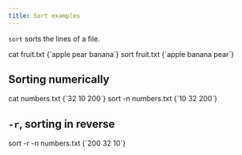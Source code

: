 ```yaml
---
title: Sort examples
---
```


`sort` sorts the lines of a file.

<CommandSession>
<Command>cat fruit.txt</Command>
<CommandOutput>{`apple
pear
banana`}
</CommandOutput>
<Command>sort fruit.txt</Command>
<CommandOutput>{`apple
banana
pear`}
</CommandOutput>
</CommandSession>

## Sorting numerically

<CommandSession>
<Command>cat numbers.txt</Command>
<CommandOutput>{`32
10
200`}
</CommandOutput>
<Command>sort -n numbers.txt</Command>
<CommandOutput>{`10
32
200`}
</CommandOutput>
</CommandSession>

## `-r`, sorting in reverse

<CommandSession>
<Command>sort -r -n numbers.txt</Command>
<CommandOutput>{`200
32
10`}
</CommandOutput>
</CommandSession>
